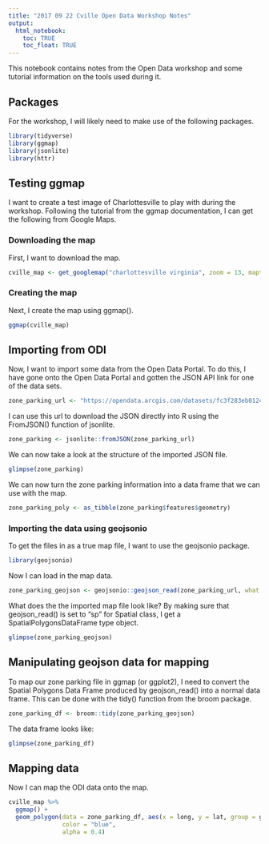 ```yaml
---
title: "2017 09 22 Cville Open Data Workshop Notes"
output: 
  html_notebook:
    toc: TRUE
    toc_float: TRUE
---
```


This notebook contains notes from the Open Data workshop and some tutorial 
information on the tools used during it.

## Packages

For the workshop, I will likely need to make use of the following packages. 

```r
library(tidyverse)
library(ggmap)
library(jsonlite)
library(httr)
```

## Testing ggmap

I want to create a test image of Charlottesville to play with during the 
workshop. Following the tutorial from the ggmap documentation, I can 
get the following from Google Maps.

### Downloading the map

First, I want to download the map.

```r
cville_map <- get_googlemap("charlottesville virginia", zoom = 13, maptype = "roadmap")
```

### Creating the map

Next, I create the map using ggmap(). 

```r
ggmap(cville_map)
```

## Importing from ODI 

Now, I want to import some data from the Open Data Portal. To do this, I 
have gone onto the Open Data Portal and gotten the JSON API link for one of 
the data sets. 

```r
zone_parking_url <- "https://opendata.arcgis.com/datasets/fc3f283eb0124c9dad792f5fbe674397_37.geojson"
```

I can use this url to download the JSON directly into R using the FromJSON() 
function of jsonlite.

```r
zone_parking <- jsonlite::fromJSON(zone_parking_url)
```

We can now take a look at the structure of the imported JSON file.

```r
glimpse(zone_parking)
```

We can now turn the zone parking information into a data frame that we can use 
with the map.

```r
zone_parking_poly <- as_tibble(zone_parking$features$geometry)
```

### Importing the data using geojsonio

To get the files in as a true map file, I want to use the geojsonio package.

```r
library(geojsonio)
```

Now I can load in the map data. 

```r
zone_parking_geojson <- geojsonio::geojson_read(zone_parking_url, what = "sp")
```

What does the the imported map file look like? By making sure that geojson_read() 
is set to "sp" for Spatial class, I get a SpatialPolygonsDataFrame type 
object.

```r
glimpse(zone_parking_geojson)
```

## Manipulating geojson data for mapping

To map our zone parking file in ggmap (or ggplot2), I need to convert the 
Spatial Polygons Data Frame produced by geojson_read() into a normal data 
frame. This can be done with the tidy() function from the broom package. 

```r
zone_parking_df <- broom::tidy(zone_parking_geojson)
```

The data frame looks like: 

```r
glimpse(zone_parking_df)
```

## Mapping data

Now I can map the ODI data onto the map.

```r
cville_map %>% 
  ggmap() +
  geom_polygon(data = zone_parking_df, aes(x = long, y = lat, group = group), 
               color = "blue", 
               alpha = 0.4)
```

